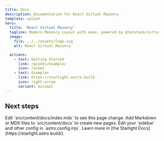 ```yaml
---
title: Docs
description: Documentation for React Virtual Masonry
template: splash
hero:
  title: 'React Virtual Masonry'
  tagline: Modern Masonry Layout with ease, powered by @tanstack/virtual
  image:
    file: ../../assets/logo.svg
    alt: React Virtual Masonry

  actions:
    - text: Getting Started
      link: /guides/example/
      icon: rocket
    - text: Examples
      link: https://starlight.astro.build
      icon: right-arrow
      variant: minimal
---
```



## Next steps

<CardGrid stagger>
  <Card title="Update content" icon="pencil">
    Edit `src/content/docs/index.mdx` to see this page change.
  </Card>
  <Card title="Add new content" icon="add-document">
    Add Markdown or MDX files to `src/content/docs` to create new pages.
  </Card>
  <Card title="Configure your site" icon="setting">
    Edit your `sidebar` and other config in `astro.config.mjs`.
  </Card>
  <Card title="Read the docs" icon="open-book">
    Learn more in [the Starlight Docs](https://starlight.astro.build/).
  </Card>
</CardGrid>
